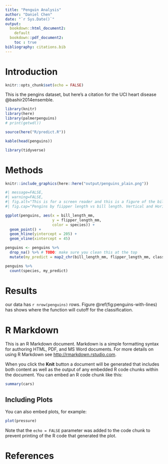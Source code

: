 ```yaml
---
title: "Penguin Analysis"
author: "Daniel Chen"
date: "`r Sys.Date()`"
output: 
  bookdown::html_document2:
    default
  bookdown::pdf_document2:
    toc : true
bibliography: citations.bib
---
```


# Introduction

```r
knitr::opts_chunk$set(echo = FALSE)
```

This is the pengins dataset, but here's a citation for the UCI heart disease @bashir2014ensemble.

```r
library(knitr)
library(here)
library(palmerpenguins)
# print(getwd())

source(here("R/predict.R"))

kable(head(penguins))
```

```r
library(tidyverse)
```

# Methods

```r
knitr::include_graphics(here::here("output/penguins_plain.png"))
```


```r
#| message=FALSE,
#| warning=FALSE,
#| fig.alt="This is for a screen reader and this is a figure of the bill_length_mm on the x axis, and the fillter_lenth_mm on the y, colore by species of penguins",
#| fig.cap="Pengins by fiipper length vs bill length. Vertical and Horizontal lines represent cutoffs from the function."

ggplot(penguins, aes(x = bill_length_mm,
                     y = flipper_length_mm,
                     color = species)) +
  geom_point() +
  geom_hline(yintercept = 205) +
  geom_vline(xintercept = 45)
```

```r
penguins <- penguins %>%
  drop_na() %>% # TODO: make sure you clean this at the top
  mutate(my_predict = map2_chr(bill_length_mm, flipper_length_mm, classify_penguin))
```

```r
penguins %>%
  count(species, my_predict)
```

# Results

<!--
TODO: this is a html comment
-->
our data has `r nrow(penguins)` rows.
Figure \@ref(fig:penguins-with-lines) has shows where the function will cutoff for the classification.

# R Markdown

This is an R Markdown document. Markdown is a simple formatting syntax for authoring HTML, PDF, and MS Word documents. For more details on using R Markdown see <http://rmarkdown.rstudio.com>.

When you click the **Knit** button a document will be generated that includes both content as well as the output of any embedded R code chunks within the document. You can embed an R code chunk like this:

```r
summary(cars)
```

## Including Plots

You can also embed plots, for example:

```r
plot(pressure)
```

Note that the `echo = FALSE` parameter was added to the code chunk to prevent printing of the R code that generated the plot.

# References
